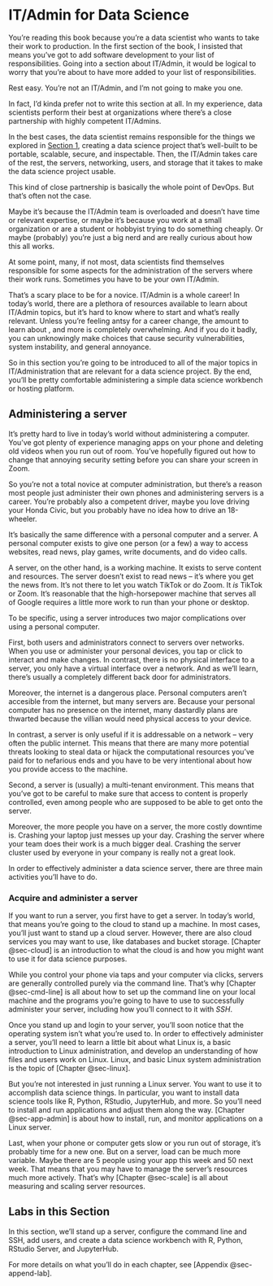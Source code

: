 # IT/Admin for Data Science {#sec-3-intro}

You're reading this book because you're a data scientist who wants to
take their work to production. In the first section of the book, I
insisted that means you've got to add software development to your list
of responsibilities. Going into a section about IT/Admin, it would be
logical to worry that you're about to have more added to your list of
responsibilities.

Rest easy. You're not an IT/Admin, and I'm not going to make you one.

In fact, I'd kinda prefer not to write this section at all. In my
experience, data scientists perform their best at organizations where
there's a close partnership with highly competent IT/Admins.

In the best cases, the data scientist remains responsible for the things
we explored in [Section 1](#sec-1-intro), creating a data science
project that's well-built to be portable, scalable, secure, and
inspectable. Then, the IT/Admin takes care of the rest, the servers,
networking, users, and storage that it takes to make the data science
project usable.

This kind of close partnership is basically the whole point of DevOps.
But that's often not the case.

Maybe it's because the IT/Admin team is overloaded and doesn't have time
or relevant expertise, or maybe it's because you work at a small
organization or are a student or hobbyist trying to do something
cheaply. Or maybe (probably) you're just a big nerd and are really
curious about how this all works.

At some point, many, if not most, data scientists find themselves
responsible for some aspects for the administration of the servers where
their work runs. Sometimes you have to be your own IT/Admin.

That's a scary place to be for a novice. IT/Admin is a whole career! In
today's world, there are a plethora of resources available to learn
about IT/Admin topics, but it's hard to know where to start and what's
really relevant. Unless you're feeling antsy for a career change, the
amount to learn about , and more is completely overwhelming. And if you
do it badly, you can unknowingly make choices that cause security
vulnerabilities, system instability, and general annoyance.

So in this section you're going to be introduced to all of the major
topics in IT/Administration that are relevant for a data science
project. By the end, you'll be pretty comfortable administering a simple
data science workbench or hosting platform.

## Administering a server

It's pretty hard to live in today's world without administering a
computer. You've got plenty of experience managing apps on your phone
and deleting old videos when you run out of room. You've hopefully
figured out how to change that annoying security setting before you can
share your screen in Zoom.

So you're not a total novice at computer administration, but there's a
reason most people just administer their own phones and administering
servers is a career. You're probably also a competent driver, maybe you
love driving your Honda Civic, but you probably have no idea how to
drive an 18-wheeler.

It's basically the same difference with a personal computer and a
server. A personal computer exists to give one person (or a few) a way
to access websites, read news, play games, write documents, and do video
calls.

A server, on the other hand, is a working machine. It exists to serve
content and resources. The server doesn't exist to read news -- it's
where you get the news from. It's not there to let you watch TikTok or
do Zoom. It *is* TikTok or Zoom. It's reasonable that the
high-horsepower machine that serves all of Google requires a little more
work to run than your phone or desktop.

To be specific, using a server introduces two major complications over
using a personal computer.

First, both users and administrators connect to servers over networks.
When you use or administer your personal devices, you tap or click to
interact and make changes. In contrast, there is no physical interface
to a server, you only have a virtual interface over a network. And as
we'll learn, there's usually a completely different back door for
administrators.

Moreover, the internet is a dangerous place. Personal computers aren't
accesible from the internet, but many servers are. Because your personal
computer has no presence on the internet, many dastardly plans are
thwarted because the villian would need physical access to your device.

In contrast, a server is only useful if it is addressable on a network
-- very often the public internet. This means that there are many more
potential threats looking to steal data or hijack the computational
resources you've paid for to nefarious ends and you have to be very
intentional about how you provide access to the machine.

Second, a server is (usually) a multi-tenant environment. This means
that you've got to be careful to make sure that access to content is
properly controlled, even among people who are supposed to be able to
get onto the server.

Moreover, the more people you have on a server, the more costly downtime
is. Crashing your laptop just messes up your day. Crashing the server
where your team does their work is a much bigger deal. Crashing the
server cluster used by everyone in your company is really not a great
look.

In order to effectively administer a data science server, there are
three main activities you'll have to do.

### Acquire and administer a server

If you want to run a server, you first have to get a server. In today's
world, that means you're going to the cloud to stand up a machine. In
most cases, you'll just want to stand up a cloud server. However, there
are also cloud services you may want to use, like databases and bucket
storage. [Chapter @sec-cloud] is an introduction to what the cloud is
and how you might want to use it for data science purposes.

While you control your phone via taps and your computer via clicks,
servers are generally controlled purely via the command line. That's why
[Chapter @sec-cmd-line] is all about how to set up the command line on
your local machine and the programs you're going to have to use to
successfully administer your server, including how you'll connect to it
with *SSH*.

Once you stand up and login to your server, you'll soon notice that the
operating system isn't what you're used to. In order to effectively
administer a server, you'll need to learn a little bit about what Linux
is, a basic introduction to Linux administration, and develop an
understanding of how files and users work on Linux. Linux, and basic
Linux system administration is the topic of [Chapter @sec-linux].

But you're not interested in just running a Linux server. You want to
use it to accomplish data science things. In particular, you want to
install data science tools like R, Python, RStudio, JupyterHub, and
more. So you'll need to install and run applications and adjust them
along the way. [Chapter @sec-app-admin] is about how to install, run,
and monitor applications on a Linux server.

Last, when your phone or computer gets slow or you run out of storage,
it's probably time for a new one. But on a server, load can be much more
variable. Maybe there are 5 people using your app this week and 50 next
week. That means that you may have to manage the server's resources much
more actively. That's why [Chapter @sec-scale] is all about measuring
and scaling server resources.

## Labs in this Section

In this section, we'll stand up a server, configure the command line and
SSH, add users, and create a data science workbench with R, Python,
RStudio Server, and JupyterHub.

For more details on what you'll do in each chapter, see [Appendix
@sec-append-lab].
